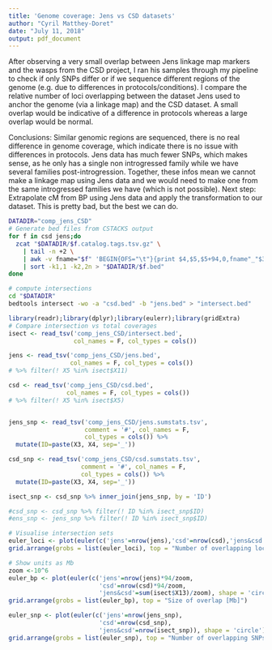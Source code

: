 ```yaml
---
title: 'Genome coverage: Jens vs CSD datasets'
author: "Cyril Matthey-Doret"
date: "July 11, 2018"
output: pdf_document
---
```


After observing a very small overlap between Jens linkage map markers and the wasps from the CSD project, I ran his samples through my pipeline to check if only SNPs differ or if we sequence different regions of the genome (e.g. due to differences in protocols/conditions). I compare the relative number of loci overlapping between the dataset Jens used to anchor the genome (via a linkage map) and the CSD dataset. A small overlap would be indicative of a difference in protocols whereas a large overlap would be normal.

Conclusions: Similar genomic regions are sequenced, there is no real difference in genome coverage, which indicate there is no issue with differences in protocols. Jens data has much fewer SNPs, which makes sense, as he only has a single non introgressed family while we have several families post-introgression. Together, these infos mean we cannot make a linkage map using Jens data and we would need to make one from the same introgressed families we have (which is not possible). Next step: Extrapolate cM from BP using Jens data and apply the transformation to our dataset. This is pretty bad, but the best we can do.

```bash
DATADIR="comp_jens_CSD"
# Generate bed files from CSTACKS output
for f in csd jens;do
  zcat "$DATADIR/$f.catalog.tags.tsv.gz" \
    | tail -n +2 \
    | awk -v fname="$f" 'BEGIN{OFS="\t"}{print $4,$5,$5+94,0,fname"_"$3,$6}' \
    | sort -k1,1 -k2,2n > "$DATADIR/$f.bed"
done

# compute intersections
cd "$DATADIR"
bedtools intersect -wo -a "csd.bed" -b "jens.bed" > "intersect.bed"
```

```r
library(readr);library(dplyr);library(eulerr);library(gridExtra)
# Compare intersection vs total coverages
isect <- read_tsv('comp_jens_CSD/intersect.bed', 
                  col_names = F, col_types = cols())

jens <- read_tsv('comp_jens_CSD/jens.bed', 
                 col_names = F, col_types = cols()) 
# %>% filter(! X5 %in% isect$X11)

csd <- read_tsv('comp_jens_CSD/csd.bed', 
                col_names = F, col_types = cols()) 
# %>% filter(! X5 %in% isect$X5)


jens_snp <- read_tsv('comp_jens_CSD/jens.sumstats.tsv', 
                     comment = '#', col_names = F, 
                     col_types = cols()) %>%
  mutate(ID=paste(X3, X4, sep='_'))

csd_snp <- read_tsv('comp_jens_CSD/csd.sumstats.tsv', 
                    comment = '#', col_names = F, 
                    col_types = cols()) %>%
  mutate(ID=paste(X3, X4, sep='_'))

isect_snp <- csd_snp %>% inner_join(jens_snp, by = 'ID')

#csd_snp <- csd_snp %>% filter(! ID %in% isect_snp$ID)
#ens_snp <- jens_snp %>% filter(! ID %in% isect_snp$ID)
```

```r
# Visualise intersection sets
euler_loci <- plot(euler(c('jens'=nrow(jens),'csd'=nrow(csd),'jens&csd'=nrow(isect)), shape = 'circle'), quantities = T)
grid.arrange(grobs = list(euler_loci), top = "Number of overlapping loci")

# Show units as Mb
zoom <-10^6
euler_bp <- plot(euler(c('jens'=nrow(jens)*94/zoom,
                         'csd'=nrow(csd)*94/zoom,
                         'jens&csd'=sum(isect$X13)/zoom), shape = 'circle'), quantities = T)
grid.arrange(grobs = list(euler_bp), top = "Size of overlap [Mb]")

euler_snp <- plot(euler(c('jens'=nrow(jens_snp),
                         'csd'=nrow(csd_snp),
                         'jens&csd'=nrow(isect_snp)), shape = 'circle'), quantities = T)
grid.arrange(grobs = list(euler_snp), top = "Number of overlapping SNPs")

```